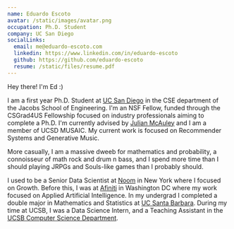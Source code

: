 ```yaml
---
name: Eduardo Escoto
avatar: /static/images/avatar.png
occupation: Ph.D. Student
company: UC San Diego
socialLinks:
  email: me@eduardo-escoto.com
  linkedin: https://www.linkedin.com/in/eduardo-escoto
  github: https://github.com/eduardo-escoto
  resume: /static/files/resume.pdf
---
```


Hey there! I&apos;m Ed :)

I am a first year Ph.D. Student at <a href="https://www.cse.ucsd.edu">UC San Diego</a> in the CSE department of the Jacobs School of Engineering.
I'm an NSF Fellow, funded through the CSGrad4US Fellowship focused on industry professionals aiming to complete a Ph.D. 
I'm currently advised by <a href="https://cseweb.ucsd.edu/~jmcauley/">Julian McAuley</a> and I am a member of UCSD MUSAIC.
My current work is focused on Recommender Systems and Generative Music.

More casually, I am a massive dweeb for mathematics and probability, a connoisseur of
math rock and drum n bass, and I spend more time than I should playing
JRPGs and Souls-like games than I probably should.

I used to be a Senior Data Scientist at [Noom](https://www.noom.com/)
in New York where I focused on Growth. Before this, I was at <a href="https://afiniti.com">Afiniti</a> in Washington DC
where my work focused on Applied Artificial Intelligence. In my
undergrad I completed a double major in Mathematics and Statistics at <a href="https://www.ucsb.edu/">UC Santa Barbara</a>.
During my time at UCSB, I was a Data Science
Intern, and a Teaching Assistant in the <a href="https://cs.ucsb.edu/">UCSB Computer Science Department</a>.
